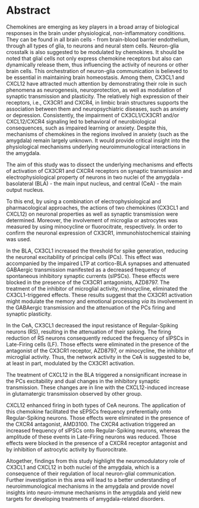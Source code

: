 # Abstract {- .unnumbered}

Chemokines are emerging as key players in a broad array of biological responses in the brain under physiological, non-inflammatory conditions.
They can be found in all brain cells - from brain-blood barrier endothelium, through all types of glia, to neurons and neural stem cells. 
Neuron-glia crosstalk is also suggested to be modulated by chemokines.
It should be noted that glial cells not only express chemokine receptors but also can dynamically release them, thus influencing the activity of neurons or other brain cells.
This orchestration of neuron-glia communication is believed to be essential in maintaining brain homeostasis.
Among them, CX3CL1 and CXCL12 have attracted much attention by demonstrating their role in such phenomena as neurogenesis, neuroprotection, as well as modulation of synaptic transmission and plasticity.<!-- this PhD dissertation will mainly focus on two chemokines, CX3CL1 and CXCL12, together with their corresponding receptors, CX3CR1 and CXCR4, as they are widely distributed in the CNS under non-inflammatory, physiological conditions and involved in an increasing array of functions, such as neurogenesis, neuroprotection, synaptic transmission, synaptic plasticity and behavior//// Among them, CX3CL1 and CXCL12 are particularly important in this regard, as they are constitutively and widely expressed in the CNS, where they act on cellular, synaptic, network, and behavioral levels. // Two of them, CX3CL1 and CXCL12, have particularly received much attention due to their constitutive and widely distributed expression in the CNS, along with their well-documented impact on neurodevelopment, neuroprotection, synaptic transmission, synaptic plasticity, and behavior.-->
The relatively high expression of their receptors, i.e., CX3CR1 and CXCR4, in limbic brain structures supports the association between them and neuropsychiatric diseases, such as anxiety or depression. 
Consistently, the impairment of CX3CL1/CX3CR1 and/or CXCL12/CXCR4 signaling led to behavioral of neurobiological consequences, such as impaired learning or anxiety.
Despite this, mechanisms of chemokines in the regions involved in anxiety (such as the amygdala) remain largely unknown.
It would provide critical insight into the physiological mechanisms underlying neuroimmunological interactions in the amygdala.

The aim of this study was to dissect the underlying mechanisms and effects of activation of CX3CR1 and CXCR4 receptors on synaptic transmission and electrophysiological property of neurons in two nuclei of the amygdala - basolateral (BLA) - the main input nucleus, and central (CeA) - the main output nucleus.

To this end, by using a combination of electrophysiological and pharmacological approaches, the actions of two chemokines (CX3CL1 and CXCL12) on neuronal properties as well as synaptic transmission were determined.
Moreover, the involvement of microglia or astrocytes was measured by using minocycline or fluorocitrate, respectively.<!-- mechanisms of chemokine-regulated neuron–glia communication in the context of synaptic transmission.-->
In order to confirm the neuronal expression of CX3CR1, immunohistochemical staining was used. 

In the BLA, CX3CL1 increased the threshold for spike generation, reducing the neuronal excitability of principal cells (PCs). 
This effect was accompanied by the impaired LTP at cortico-BLA synapses and attenuated GABAergic transmission manifested as a decreased frequency of spontaneous inhibitory synaptic currents (sIPSCs).
These effects were blocked in the presence of the CX3CR1 antagonists, AZD8797.
The treatment of the inhibitor of microglial activity, minocycline, eliminated the CX3CL1-triggered effects.
These results suggest that the CX3CR1 activation might modulate the memory and emotional processing *via* its involvement in the GABAergic transmission and the attenuation of the PCs firing and synaptic plasticity.

In the CeA, CX3CL1 decreased the input resistance of Regular-Spiking neurons (RS), resulting in the attenuation of their spiking.
The firing reduction of RS neurons consequently reduced the frequency of sIPSCs in Late-Firing cells (LF).
Those effects were eliminated in the presence of the antagonist of the CX3CR1 receptor, AZD8797, or minocycline, the inhibitor of microglial activity.
Thus, the network activity in the CeA is suggested to be, at least in part, modulated by the CX3CR1 activation.

The treatment of CXCL12 in the BLA triggered a nonsignificant increase in the PCs excitability and dual changes in the inhibitory synaptic transmission.<!-- Regarding CXCL12, despite a trend towards the increase in the excitability and complex modulation of GABAergic transmission, this chemokine did not exert any statistically significant effects in the BLA.-->
These changes are in line with the CXCL12-induced increase in glutamatergic transmission observed by other group.

CXCL12 enhanced firing in both types of CeA neurons.
The application of this chemokine facilitated the sEPSCs frequency preferentially onto Regular-Spiking neurons.
Those effects were eliminated in the presence of the CXCR4 antagonist, AMD3100.
The CXCR4 activation triggered an increased frequency of sIPSCs onto Regular-Spiking neurons, whereas the amplitude of these events in Late-Firing neurons was reduced. 
Those effects were blocked in the presence of a CXCR4 receptor antagonist and by inhibition of astrocytic activity by fluorocitrate. 

Altogether, findings from this study highlight the neuromodulatory role of CX3CL1 and CXCL12 in both nuclei of the amygdala, which is a consequence of their regulation of local neuron-glial communication.
Further investigation in this area will lead to a better understanding of neuroimmunological mechanisms in the amygdala and provide novel insights into neuro-immune mechanisms in the amygdala and yield new targets for developing treatments of amygdala-related disorders.

\newpage